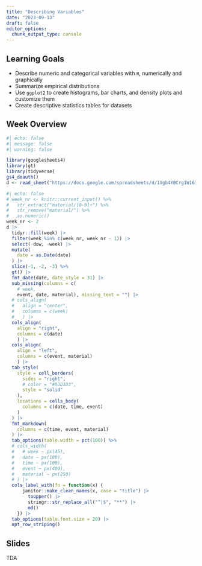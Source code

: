 ```yaml
---
title: "Describing Variables"
date: "2023-09-13"
draft: false
editor_options: 
  chunk_output_type: console
---
```


## Learning Goals

-   Describe numeric and categorical variables with `R`, numerically and graphically
-   Summarize empirical distributions
-   Use `ggplot2` to create histograms, bar charts, and density plots and customize them
-   Create descriptive statistics tables for datasets

## Week Overview

```r
#| echo: false
#| message: false
#| warning: false

library(googlesheets4)
library(gt)
library(tidyverse)
gs4_deauth()
d <- read_sheet("https://docs.google.com/spreadsheets/d/1Vgb4YBCrg1W161ZKqXB8Go_BeXKtrwSZhxJXpGwmvbw/edit?usp=sharing")
```

```r
#| echo: false
# week_nr <- knitr::current_input() %>% 
#   str_extract("material/[0-9]+") %>%
#   str_remove("material/") %>%
#   as.numeric()
week_nr <- 2
d |>
  tidyr::fill(week) |>
  filter(week %in% c(week_nr, week_nr - 1)) |>
  select(-dow, -week) |>
  mutate(
    date = as.Date(date)
  ) |>
  slice(-1, -2, -3) %>%
  gt() |>
  fmt_date(date, date_style = 31) |>
  sub_missing(columns = c(
    # week, 
    event, date, material), missing_text = "") |>
  # cols_align(
  #   align = "center",
  #   columns = c(week)
  #   ) |>
  cols_align(
    align = "right",
    columns = c(date)
    ) |>
  cols_align(
    align = "left",
    columns = c(event, material)
    ) |>
  tab_style(
    style = cell_borders(
      sides = "right",
      # color = "#D3D3D3",
      style = "solid"
    ),
    locations = cells_body(
      columns = c(date, time, event)
    )
  ) |>
  fmt_markdown(
    columns = c(time, event, material)
  ) |>
  tab_options(table.width = pct(100)) %>%
  # cols_width(
  #   # week ~ px(45),
  #   date ~ px(100),
  #   time ~ px(100),
  #   event ~ px(400),
  #   material ~ px(250)
  # ) |>
  cols_label_with(fn = function(x) {
      janitor::make_clean_names(x, case = "title") |>
        toupper() |>
        stringr::str_replace_all("^|$", "**") |>
        md()
    }) |>
  tab_options(table.font.size = 20) |>
  opt_row_striping()
```

## Slides

TDA


<!-- ### Organisation -->

<!-- -   {{< fa scroll >}} [Syllabus](/syllabus.html): Make sure to get yourself acquainted with the formalities by reading the syllabus for the class. -->

<!-- -   {{< fa question >}} [Welcome Survey](https://viktoriiasemenova.typeform.com/c/c6lhg7Od): It would be great if you answered a couple of questions to help me get to know you a bit better. -->

<!-- -   {{< fa fa-slack >}} Join Slack: Make sure you also join our Slack workspace. Check the welcome email for the invitation link. -->

<!-- ## Software -->

<!-- In this course, we will use the open-source software `R` and RStudio as well as version control with `git` and GitHub. It would be best if you *try* installing all the necessary software *before* our class on Wednesday. First, I would like you to install both `R` and RStudio on your computer. Then, move to `git` and GitHub. Even if something with `R` does not work, set up a Github account.  -->

<!-- -   Please follow these [instructions for Installing R, RStudio, git, and Connecting to GitHub](/resource/install.html). -->

<!-- -   Once you have your GitHub account, let me know your username via Slack so I can add you to the course organization (so you have access to all of the lab material and homework assignments). Please do so ASAP (teh sooner you do it, the sooner you get the access to all course material on GitHub).   -->

<!-- If everything works well--congrats, you are all set for the semester! If something doesn't work---don't worry, just talk to me before or after class and we'll figure it out together on Wednesday. You are also welcome to use the Cloud version of Rstudio for the first two weeks or so (see the [instructions](/resource/install.html) page as well), but you will have to switch to the desktop versions eventually. -->

<!-- ## Recommended material -->

<!-- If you wanna get a head start on the `R`-related material of the first week, you can look through these pages: -->

<!-- -   {{< fa book >}} [Getting Started with Data in R](https://moderndive.com/1-getting-started.html) [@IsmayKim:2018] -->

<!-- And as a refresher on what is a good research question, so the starting point to our empirical analysis, have a look at this chapter and/or watch the video of the author of the book provided below: -->

<!-- -   {{< fa book >}} [Chapter 2 in *The Effect*](https://theeffectbook.net/ch-ResearchQuestions.html) [@Huntington-Klein:2021] -->

<!-- <iframe width="560" height="315" src="https://www.youtube.com/embed/ZPuEFjJ2us8" title="YouTube video player" frameborder="0" allow="accelerometer; autoplay; clipboard-write; encrypted-media; gyroscope; picture-in-picture; web-share" allowfullscreen> -->

<!-- </iframe> -->

